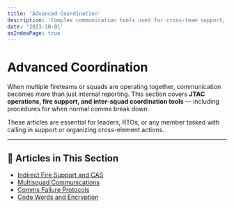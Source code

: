 ```yaml
---
title: 'Advanced Coordination'
description: 'Complex communication tools used for cross-team support, fire missions, and handling unexpected breakdowns in standard protocols.'
date: '2023-10-01'
asIndexPage: true
---
```


# Advanced Coordination

When multiple fireteams or squads are operating together, communication becomes more than just internal reporting. This section covers **JTAC operations, fire support, and inter-squad coordination tools** — including procedures for when normal comms break down.

These articles are essential for leaders, RTOs, or any member tasked with calling in support or organizing cross-element actions.

---

## 📘 Articles in This Section

- [Indirect Fire Support and CAS](/sop/communications/advanced-coordination/indirect-fire-support)
- [Multisquad Communications](/sop/communications/advanced-coordination/multisquad-comms)
- [Comms Failure Protocols](/sop/communications/advanced-coordination/comms-failure)
- [Code Words and Encryption](/sop/communications/advanced-coordination/code-words)
